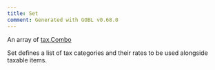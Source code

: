 ```yaml
---
title: Set
comment: Generated with GOBL v0.68.0
---
```


An array of [tax.Combo](/draft-0/tax/combo)

Set defines a list of tax categories and their rates to be used alongside taxable items.
